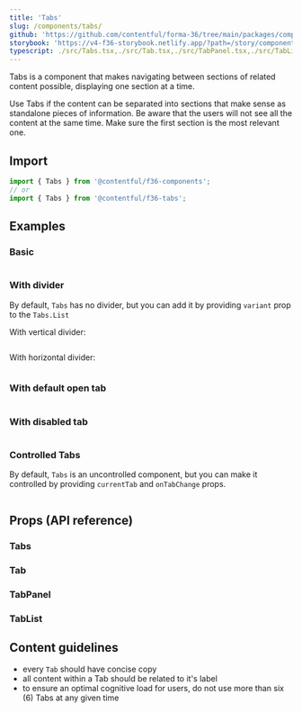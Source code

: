 ```yaml
---
title: 'Tabs'
slug: /components/tabs/
github: 'https://github.com/contentful/forma-36/tree/main/packages/components/tabs'
storybook: 'https://v4-f36-storybook.netlify.app/?path=/story/components-tabs'
typescript: ./src/Tabs.tsx,./src/Tab.tsx,./src/TabPanel.tsx,./src/TabList.tsx
---
```


Tabs is a component that makes navigating between sections of related content possible, displaying one section at a time.

Use Tabs if the content can be separated into sections that make sense as standalone pieces of information.
Be aware that the users will not see all the content at the same time. Make sure the first section is the most relevant one.

## Import

```jsx static=true
import { Tabs } from '@contentful/f36-components';
// or
import { Tabs } from '@contentful/f36-tabs';
```

## Examples

### Basic

```jsx file=examples/TabsBasicExample.tsx

```

### With divider

By default, `Tabs` has no divider, but you can add it by providing `variant` prop to the `Tabs.List`

With vertical divider:

```jsx file=examples/TabsWithVerticalDividerExample.tsx

```

With horizontal divider:

```jsx file=examples/TabsWithHorizontalDividerExample.tsx

```

### With default open tab

```jsx file=examples/TabsWithDefaultTabExample.tsx

```

### With disabled tab

```jsx file=examples/TabsWithDisabledTabExample.tsx

```

### Controlled Tabs

By default, `Tabs` is an uncontrolled component, but you can make it controlled by providing `currentTab` and `onTabChange` props.

```jsx file=examples/TabsControlledExample.tsx

```

## Props (API reference)

### Tabs

<PropsTable of="Tabs" />

### Tab

<PropsTable of="Tab" />

### TabPanel

<PropsTable of="TabPanel" />

### TabList

<PropsTable of="TabList" />

## Content guidelines

- every `Tab` should have concise copy
- all content within a Tab should be related to it's label
- to ensure an optimal cognitive load for users, do not use more than six (6) Tabs at any given time
